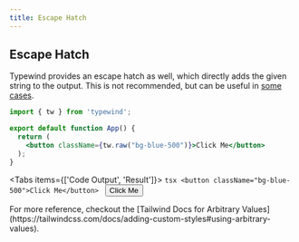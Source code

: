 ```yaml
---
title: Escape Hatch
---
```




## Escape Hatch

Typewind provides an escape hatch as well, which directly adds the given string to the output. This is not recommended, but can be useful in [some cases](https://typewind.dev/docs/transpilers/swc#swc-caveat).

```jsx /text_['20px']/
import { tw } from 'typewind';

export default function App() {
  return (
    <button className={tw.raw("bg-blue-500")}>Click Me</button>
  );
}
```

<Tabs items={['Code Output', 'Result']}>
  <Tab>
    ```tsx
    <button className="bg-blue-500">Click Me</button>
    ```
  </Tab>
  <Tab>
    <CodeOutput>
      <button className="bg-blue-500">Click Me</button>
    </CodeOutput>
  </Tab>
</Tabs>

<Callout type="info">
  For more reference, checkout the [Tailwind Docs for Arbitrary
  Values](https://tailwindcss.com/docs/adding-custom-styles#using-arbitrary-values).
</Callout>
